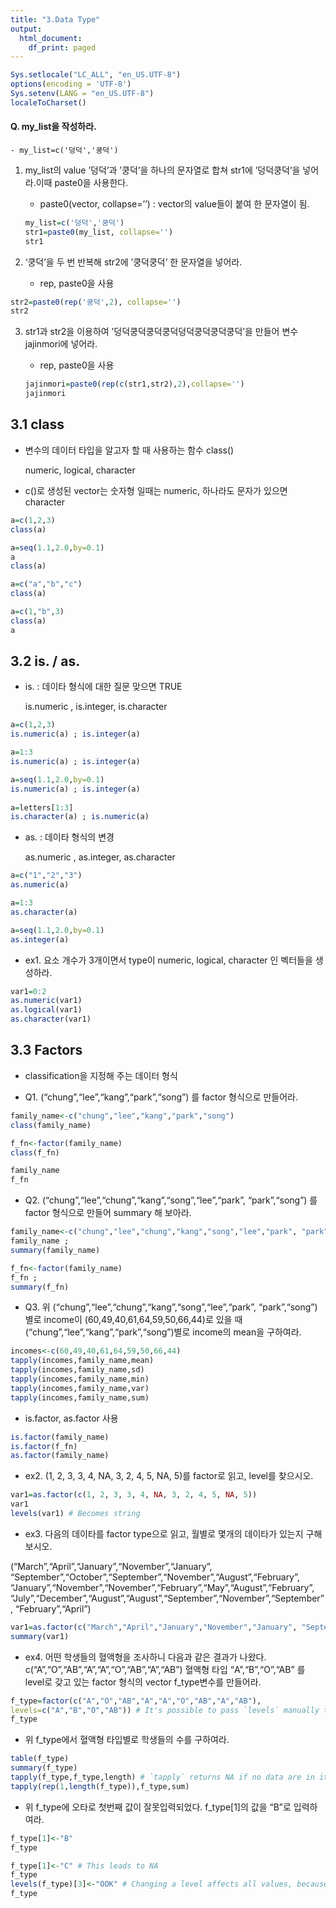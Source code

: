 ```yaml
---
title: "3.Data Type"
output:
  html_document:
    df_print: paged
---
```

```r
Sys.setlocale("LC_ALL", "en_US.UTF-8")
options(encoding = 'UTF-8') 
Sys.setenv(LANG = "en_US.UTF-8")
localeToCharset()  
```
#### Q.  my_list을 작성하라.
 
    - my_list=c('덩덕','쿵덕')
    
(1) my_list의 value '덩덕'과 '쿵덕'을 하나의 문자열로 합쳐 str1에 '덩덕쿵덕'을 넣어라.이때 paste0을 사용한다. 
 
    - paste0(vector, collapse='') : vector의 value들이 붙여 한 문자열이 됨.
```r
my_list=c('덩덕','쿵덕')
str1=paste0(my_list, collapse='')
str1
```

(2) '쿵덕'을 두 번 반복해 str2에 '쿵덕쿵덕' 한 문자열을 넣어라. 

    - rep, paste0을 사용
   
```r
str2=paste0(rep('쿵덕',2), collapse='')
str2
```

(3) str1과 str2을 이용하여 '덩덕쿵덕쿵덕쿵덕덩덕쿵덕쿵덕쿵덕'을 만들어 변수 jajinmori에 넣어라. 

    - rep, paste0을 사용
```r
jajinmori=paste0(rep(c(str1,str2),2),collapse='')
jajinmori
```


## 3.1 class  

- 변수의 데이터 타입을 알고자 할 때 사용하는 함수 class()
  
  numeric, logical, character
  
- c()로 생성된 vector는 숫자형 일때는 numeric, 하나라도 문자가 있으면 character
 
```r
a=c(1,2,3)
class(a)  

a=seq(1.1,2.0,by=0.1)
a
class(a)
```

```r
a=c("a","b","c")
class(a)

a=c(1,"b",3) 
class(a) 
a

```

## 3.2 is. / as.

- is. : 데이타 형식에 대한 질문 맞으면 TRUE

  is.numeric , is.integer, is.character 
  

```r
a=c(1,2,3)
is.numeric(a) ; is.integer(a) 

a=1:3
is.numeric(a) ; is.integer(a) 
```

```r
a=seq(1.1,2.0,by=0.1)
is.numeric(a) ; is.integer(a) 
  
a=letters[1:3]
is.character(a) ; is.numeric(a)
```

- as. : 데이타 형식의 변경

  as.numeric , as.integer, as.character 


```r
a=c("1","2","3") 
as.numeric(a)

a=1:3
as.character(a)

a=seq(1.1,2.0,by=0.1)
as.integer(a)
```

- ex1. 요소 개수가 3개이면서 type이 numeric, logical, character 인 벡터들을 생성하라.

```r
var1=0:2
as.numeric(var1)
as.logical(var1)
as.character(var1)
```
 
## 3.3 Factors

- classification을 지정해 주는 데이터 형식

- Q1. ("chung","lee","kang","park","song") 를 factor 형식으로 만들어라.

```r
family_name<-c("chung","lee","kang","park","song")
class(family_name)
```
```r
f_fn<-factor(family_name)
class(f_fn)
```
```r
family_name
f_fn
```

- Q2. ("chung","lee","chung","kang","song","lee","park", "park","song") 를 factor 형식으로 만들어 summary 해 보아라.

```r
family_name<-c("chung","lee","chung","kang","song","lee","park", "park","song")
family_name ; 
summary(family_name)
```
```r
f_fn<-factor(family_name)
f_fn ; 
summary(f_fn)
```

- Q3. 위 ("chung","lee","chung","kang","song","lee","park", "park","song")별로 income이 (60,49,40,61,64,59,50,66,44)로 있을 때 ("chung","lee","kang","park","song")별로 income의 mean을 구하여라.

```r
incomes<-c(60,49,40,61,64,59,50,66,44)
tapply(incomes,family_name,mean)
tapply(incomes,family_name,sd)
tapply(incomes,family_name,min)
tapply(incomes,family_name,var)
tapply(incomes,family_name,sum)
```

- is.factor, as.factor 사용 

```r
is.factor(family_name)
is.factor(f_fn)
as.factor(family_name)
```

- ex2. (1, 2, 3, 3, 4, NA, 3, 2, 4, 5, NA, 5)를 factor로 읽고, level를 찾으시오. 


```r
var1=as.factor(c(1, 2, 3, 3, 4, NA, 3, 2, 4, 5, NA, 5))
var1
levels(var1) # Becomes string
```

- ex3. 다음의 데이타를 factor type으로 읽고, 월별로 몇개의 데이타가 있는지 구해보시오. 

 ("March","April","January","November","January", "September","October","September","November","August","February", "January","November","November","February","May","August","February", "July","December","August","August","September","November","September", "February","April")


```r
var1=as.factor(c("March","April","January","November","January", "September","October","September","November","August","February", "January","November","November","February","May","August","February", "July","December","August","August","September","November","September", "February","April"))
summary(var1)
```
- ex4. 어떤 학생들의 혈액형을 조사하니 다음과 같은 결과가 나왔다. 
c("A","O","AB","A","A","O","AB","A","AB")
혈액형 타입 "A","B","O","AB" 를 level로 갖고 있는 factor 형식의 vector f_type변수를 만들어라. 

```r
f_type=factor(c("A","O","AB","A","A","O","AB","A","AB"),
levels=c("A","B","O","AB")) # It's possible to pass `levels` manually to `factor`
f_type
```
- 위 f_type에서 혈액형 타입별로 학생들의 수를 구하여라.

```r
table(f_type)
summary(f_type)
tapply(f_type,f_type,length) # `tapply` returns NA if no data are in it
tapply(rep(1,length(f_type)),f_type,sum)
```
- 위 f_type에 오타로 첫번째 값이 잘못입력되었다.  f_type[1]의 값을 "B"로 입력하여라.

```r
f_type[1]<-"B"
f_type
```

```r
f_type[1]<-"C" # This leads to NA
f_type
levels(f_type)[3]<-"OOK" # Changing a level affects all values, because this is a `factor` object
f_type
```
